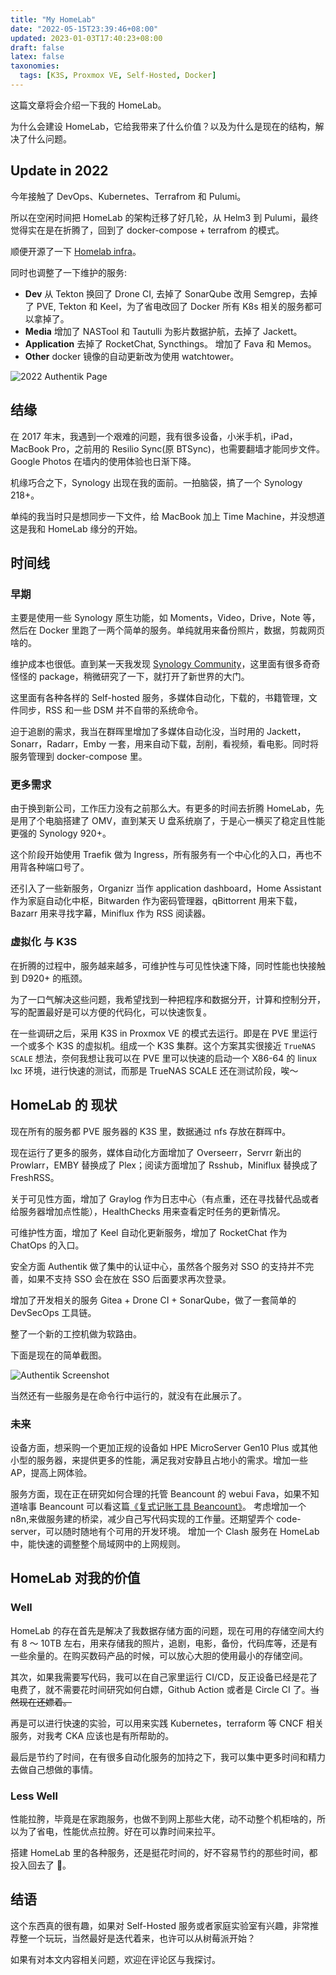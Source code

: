 ```yaml
---
title: "My HomeLab"
date: "2022-05-15T23:39:46+08:00"
updated: 2023-01-03T17:40:23+08:00
draft: false
latex: false
taxonomies:
  tags: [K3S, Proxmox VE, Self-Hosted, Docker]
---
```


这篇文章将会介绍一下我的 HomeLab。

为什么会建设 HomeLab，它给我带来了什么价值？以及为什么是现在的结构，解决了什么问题。

## Update in 2022

今年接触了 DevOps、Kubernetes、Terrafrom 和 Pulumi。

所以在空闲时间把 HomeLab 的架构迁移了好几轮，从 Helm3 到 Pulumi，最终觉得实在是在折腾了，回到了 docker-compose + terrafrom 的模式。

顺便开源了一下 [Homelab infra](https://github.com/EINDEX/homelab-infra)。

同时也调整了一下维护的服务:

- **Dev** 从 Tekton 换回了 Drone CI, 去掉了 SonarQube 改用 Semgrep，去掉了 PVE, Tekton 和 Keel，为了省电改回了 Docker 所有 K8s 相关的服务都可以拿掉了。
- **Media** 增加了 NASTool 和 Tautulli 为影片数据护航，去掉了 Jackett。
- **Application** 去掉了 RocketChat, Syncthings。 增加了 Fava 和 Memos。
- **Other** docker 镜像的自动更新改为使用 watchtower。

![2022 Authentik Page](https://img.eindex.me/img/cad20937c8d2b0d3259d0602761a88fc.png)

<more />

## 结缘

在 2017 年末，我遇到一个艰难的问题，我有很多设备，小米手机，iPad，MacBook Pro，之前用的 Resilio Sync(原 BTSync)，也需要翻墙才能同步文件。 Google Photos 在墙内的使用体验也日渐下降。

机缘巧合之下，Synology 出现在我的面前。一拍脑袋，搞了一个 Synology 218+。

单纯的我当时只是想同步一下文件，给 MacBook 加上 Time Machine，并没想道这是我和 HomeLab 缘分的开始。

## 时间线

### 早期

主要是使用一些 Synology 原生功能，如 Moments，Video，Drive，Note 等，然后在 Docker 里跑了一两个简单的服务。单纯就用来备份照片，数据，剪裁网页啥的。

维护成本也很低。直到某一天我发现 [Synology Community](https://synocommunity.com/)，这里面有很多奇奇怪怪的 package，稍微研究了一下，就打开了新世界的大门。

这里面有各种各样的 Self-hosted 服务，多媒体自动化，下载的，书籍管理，文件同步，RSS 和一些 DSM 并不自带的系统命令。

迫于追剧的需求，我当在群晖里增加了多媒体自动化没，当时用的 Jackett，Sonarr，Radarr，Emby 一套，用来自动下载，刮削，看视频，看电影。同时将服务管理到 docker-compose 里。

### 更多需求

由于换到新公司，工作压力没有之前那么大。有更多的时间去折腾 HomeLab，先是用了个电脑搭建了 OMV，直到某天 U 盘系统崩了，于是心一横买了稳定且性能更强的 Synology 920+。

这个阶段开始使用 Traefik 做为 Ingress，所有服务有一个中心化的入口，再也不用背各种端口号了。

还引入了一些新服务，Organizr 当作 application dashboard，Home Assistant 作为家庭自动化中枢，Bitwarden 作为密码管理器，qBittorrent 用来下载，Bazarr 用来寻找字幕，Miniflux 作为 RSS 阅读器。

### 虚拟化 与 K3S

在折腾的过程中，服务越来越多，可维护性与可见性快速下降，同时性能也快接触到 D920+ 的瓶颈。

为了一口气解决这些问题，我希望找到一种把程序和数据分开，计算和控制分开，写的配置最好是可以方便的代码化，可以快速恢复。

在一些调研之后，采用 K3S in Proxmox VE 的模式去运行。即是在 PVE 里运行一个或多个 K3S 的虚拟机。组成一个 K3S 集群。这个方案其实很接近 `TrueNAS SCALE` 想法，奈何我想让我可以在 PVE 里可以快速的启动一个 X86-64 的 linux lxc 环境，进行快速的测试，而那是 TrueNAS SCALE 还在测试阶段，唉～

## HomeLab 的 现状

现在所有的服务都 PVE 服务器的 K3S 里，数据通过 nfs 存放在群晖中。

现在运行了更多的服务，媒体自动化方面增加了 Overseerr，Servrr 新出的 Prowlarr，EMBY 替换成了 Plex；阅读方面增加了 Rsshub，Miniflux 替换成了 FreshRSS。

关于可见性方面，增加了 Graylog 作为日志中心（有点重，还在寻找替代品或者给服务器增加点性能），HealthChecks 用来查看定时任务的更新情况。

可维护性方面，增加了 Keel 自动化更新服务，增加了 RocketChat 作为 ChatOps 的入口。

安全方面 Authentik 做了集中的认证中心，虽然各个服务对 SSO 的支持并不完善，如果不支持 SSO 会在放在 SSO 后面要求再次登录。

增加了开发相关的服务 Gitea + Drone CI + SonarQube，做了一套简单的 DevSecOps 工具链。

整了一个新的工控机做为软路由。

下面是现在的简单截图。

![Authentik Screenshot](https://img.eindex.me/img/5cc645f8387d4a78c9645191f9292d58.png)

当然还有一些服务是在命令行中运行的，就没有在此展示了。

### 未来

设备方面，想采购一个更加正规的设备如 HPE MicroServer Gen10 Plus 或其他小型的服务器，来提供更多的性能，满足我对安静且占地小的需求。增加一些 AP，提高上网体验。

服务方面，现在正在研究如何合理的托管 Beancount 的 webui Fava，如果不知道啥事 Beancount 可以看这篇[《复式记账工具 Beancount》](@/posts/beancount-introduce.cn.md)。
考虑增加一个 n8n,来做服务建的桥梁，减少自己写代码实现的工作量。还期望弄个 code-server，可以随时随地有个可用的开发环境。
增加一个 Clash 服务在 HomeLab 中，能快速的调整整个局域网中的上网规则。

## HomeLab 对我的价值

### Well

HomeLab 的存在首先是解决了我数据存储方面的问题，现在可用的存储空间大约有 8 ～ 10TB 左右，用来存储我的照片，追剧，电影，备份，代码库等，还是有一些余量的。在购买数码产品的时候，可以放心大胆的使用最小的存储空间。

其次，如果我需要写代码，我可以在自己家里运行 CI/CD，反正设备已经是花了电费了，就不需要花时间研究如何白嫖，Github Action 或者是 Circle CI 了。~~当然现在还嫖着。~~

再是可以进行快速的实验，可以用来实践 Kubernetes，terraform 等 CNCF 相关服务，对我考 CKA 应该也是有所帮助的。

最后是节约了时间，在有很多自动化服务的加持之下，我可以集中更多时间和精力去做自己想做的事情。

### Less Well

性能拉胯，毕竟是在家跑服务，也做不到网上那些大佬，动不动整个机柜啥的，所以为了省电，性能优点拉胯。好在可以靠时间来拉平。

搭建 HomeLab 里的各种服务，还是挺花时间的，好不容易节约的那些时间，都投入回去了 🥹。

## 结语

这个东西真的很有趣，如果对 Self-Hosted 服务或者家庭实验室有兴趣，非常推荐整一个玩玩，当然最好是迭代着来，也许可以从树莓派开始？

如果有对本文内容相关问题，欢迎在评论区与我探讨。
